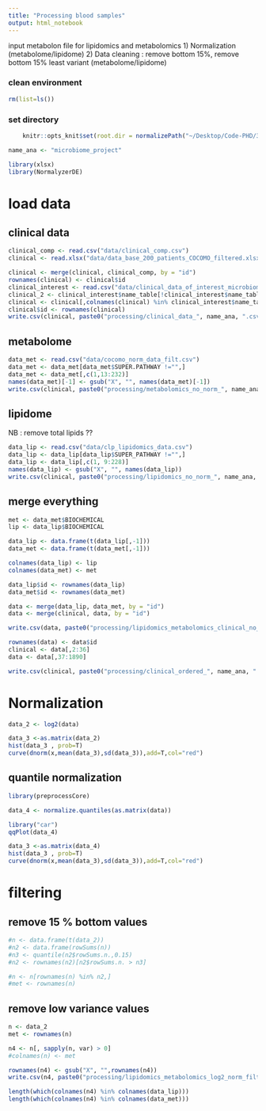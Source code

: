 ```yaml
---
title: "Processing blood samples"
output: html_notebook
---
```


input metabolon file for lipidomics and metabolomics
1) Normalization (metabolome/lipidome)
2) Data cleaning : remove bottom 15%, remove bottom 15% least variant (metabolome/lipidome)

### clean environment
```r
rm(list=ls())
```

### set directory
```r
    knitr::opts_knit$set(root.dir = normalizePath("~/Desktop/Code-PHD/3_layers_COCOMO/")) 
```

```r
name_ana <- "microbiome_project"
```

```r
library(xlsx)
library(NormalyzerDE)
```

# load data
## clinical data
```r
clinical_comp <- read.csv("data/clinical_comp.csv")
clinical <- read.xlsx("data/data_base_200_patients_COCOMO_filtered.xlsx", 1)
```

```r
clinical <- merge(clinical, clinical_comp, by = "id")
rownames(clinical) <- clinical$id
clinical_interest <- read.csv("data/clinical_data_of_interest_microbiome_project.csv")
clinical_2 <- clinical_interest$name_table[!clinical_interest$name_table %in% colnames(clinical)]
clinical <- clinical[,colnames(clinical) %in% clinical_interest$name_table]
clinical$id <- rownames(clinical)
write.csv(clinical, paste0("processing/clinical_data_", name_ana, ".csv"))
```

## metabolome
```r
data_met <- read.csv("data/cocomo_norm_data_filt.csv")
data_met <- data_met[data_met$SUPER.PATHWAY !="",]
data_met <- data_met[,c(1,13:232)]
names(data_met)[-1] <- gsub("X", "", names(data_met)[-1])
write.csv(clinical, paste0("processing/metabolomics_no_norm_", name_ana, ".csv"))
```

## lipidome
NB : remove total lipids ??
```r
data_lip <- read.csv("data/clp_lipidomics_data.csv")
data_lip <- data_lip[data_lip$SUPER_PATHWAY !="",]
data_lip <- data_lip[,c(1, 9:228)]
names(data_lip) <- gsub("X", "", names(data_lip))
write.csv(clinical, paste0("processing/lipidomics_no_norm_", name_ana, ".csv"))
```
## merge everything
```r
met <- data_met$BIOCHEMICAL
lip <- data_lip$BIOCHEMICAL
```

```r
data_lip <- data.frame(t(data_lip[,-1]))
data_met <- data.frame(t(data_met[,-1]))

colnames(data_lip) <- lip
colnames(data_met) <- met

data_lip$id <- rownames(data_lip)
data_met$id <- rownames(data_met)

data <- merge(data_lip, data_met, by = "id")
data <- merge(clinical, data, by = "id")

write.csv(data, paste0("processing/lipidomics_metabolomics_clinical_no_norm_", name_ana, ".csv"))
```

```r
rownames(data) <- data$id
clinical <- data[,2:36]
data <- data[,37:1890]

write.csv(clinical, paste0("processing/clinical_ordered_", name_ana, ".csv"))
```

# Normalization
```r
data_2 <- log2(data)
```


```r
data_3 <-as.matrix(data_2)
hist(data_3 , prob=T)
curve(dnorm(x,mean(data_3),sd(data_3)),add=T,col="red")
```
## quantile normalization
```r
library(preprocessCore)
```

```r
data_4 <- normalize.quantiles(as.matrix(data))
```

```r
library("car")
qqPlot(data_4)
```

```r
data_3 <-as.matrix(data_4)
hist(data_3 , prob=T)
curve(dnorm(x,mean(data_3),sd(data_3)),add=T,col="red")
```
# filtering
## remove 15 % bottom values
```r
#n <- data.frame(t(data_2))
#n2 <- data.frame(rowSums(n))
#n3 <- quantile(n2$rowSums.n.,0.15)
#n2 <- rownames(n2)[n2$rowSums.n. > n3]
```
```r
#n <- n[rownames(n) %in% n2,]
#met <- rownames(n)
```

## remove low variance values
```r
n <- data_2
met <- rownames(n)

n4 <- n[, sapply(n, var) > 0]
#colnames(n) <- met
```

```r
rownames(n4) <- gsub("X", "",rownames(n4))
write.csv(n4, paste0("processing/lipidomics_metabolomics_log2_norm_filt", name_ana, ".csv"))
```

```r
length(which(colnames(n4) %in% colnames(data_lip)))
length(which(colnames(n4) %in% colnames(data_met)))
```


